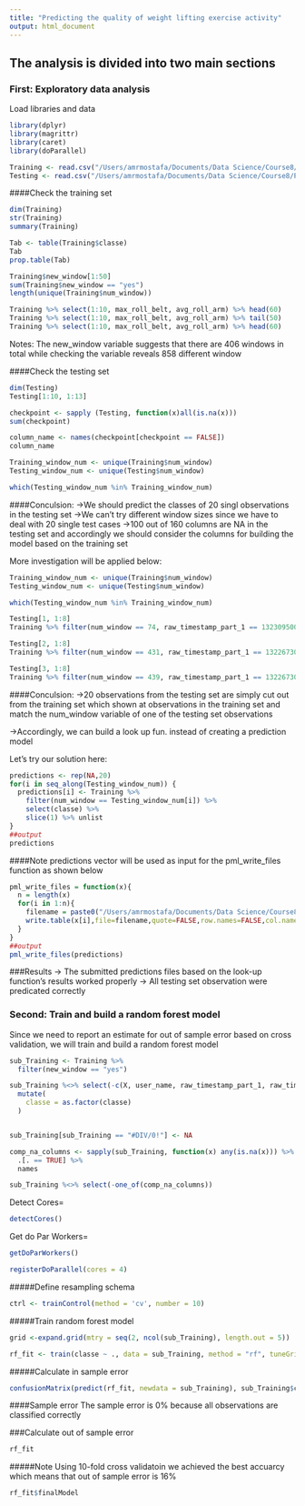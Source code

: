 ```yaml
---
title: "Predicting the quality of weight lifting exercise activity"
output: html_document
---
```


## The analysis is divided into two main sections
### First: Exploratory data analysis

Load libraries and data

```r
library(dplyr)
library(magrittr)
library(caret)
library(doParallel)

Training <- read.csv("/Users/amrmostafa/Documents/Data Science/Course8/Project/pml-training.csv",stringsAsFactors = FALSE)
Testing <- read.csv("/Users/amrmostafa/Documents/Data Science/Course8/Project/pml-testing.csv",stringsAsFactors = FALSE)
```

####Check the training set

```r
dim(Training)
str(Training)
summary(Training)

Tab <- table(Training$classe)
Tab
prop.table(Tab)

Training$new_window[1:50]
sum(Training$new_window == "yes")
length(unique(Training$num_window))

Training %>% select(1:10, max_roll_belt, avg_roll_arm) %>% head(60)
Training %>% select(1:10, max_roll_belt, avg_roll_arm) %>% tail(50)
Training %>% select(1:10, max_roll_belt, avg_roll_arm) %>% head(60)
```

Notes:
The new_window variable suggests that there are 406 windows in total while checking the variable reveals 858 different window

####Check the testing set
```r
dim(Testing)
Testing[1:10, 1:13]

checkpoint <- sapply (Testing, function(x)all(is.na(x)))
sum(checkpoint)

column_name <- names(checkpoint[checkpoint == FALSE])
column_name

Training_window_num <- unique(Training$num_window)
Testing_window_num <- unique(Testing$num_window)

which(Testing_window_num %in% Training_window_num)

```

####Conculsion:
->We should predict the classes of 20 singl observations in the testing set
->We can't try different window sizes since we have to deal with 20 single test cases
->100 out of 160 columns are NA in the testing set and accordingly we should consider the columns for building the model based on the training set


More investigation will be applied below:

```r
Training_window_num <- unique(Training$num_window)
Testing_window_num <- unique(Testing$num_window)

which(Testing_window_num %in% Training_window_num)

Testing[1, 1:8]
Training %>% filter(num_window == 74, raw_timestamp_part_1 == 1323095002) %>% select(1:8, classe)

Testing[2, 1:8]
Training %>% filter(num_window == 431, raw_timestamp_part_1 == 1322673067) %>% select(1:8, classe)

Testing[3, 1:8]
Training %>% filter(num_window == 439, raw_timestamp_part_1 == 1322673075) %>% select(1:8, classe)


```

####Conculsion:
->20 observations from the testing set are simply cut out from the training set which shown at observations in the training set and match the num_window variable of one of the testing set observations

->Accordingly, we can build a look up fun. instead of creating a prediction model

Let's try our solution here:

```r
predictions <- rep(NA,20)
for(i in seq_along(Testing_window_num)) {
  predictions[i] <- Training %>%
    filter(num_window == Testing_window_num[i]) %>%
    select(classe) %>%
    slice(1) %>% unlist
}
##output
predictions
```

####Note
predictions vector will be used as input for the pml_write_files function as shown below

```r


pml_write_files = function(x){
  n = length(x)
  for(i in 1:n){
    filename = paste0("/Users/amrmostafa/Documents/Data Science/Course8/Project/problem_id_",i,".txt")
    write.table(x[i],file=filename,quote=FALSE,row.names=FALSE,col.names=FALSE)
  }
}
##output
pml_write_files(predictions)

```

###Results
-> The submitted predictions files based on the look-up function's results worked properly
-> All testing set observation were predicated correctly

### Second: Train and build a random forest model

Since we need to report an estimate for out of sample error based on cross validation, we will train and build a random forest model

```r
sub_Training <- Training %>%
  filter(new_window == "yes")

sub_Training %<>% select(-c(X, user_name, raw_timestamp_part_1, raw_timestamp_part_2, cvtd_timestamp, new_window, num_window)) %>%
  mutate(
    classe = as.factor(classe)
  )


sub_Training[sub_Training == "#DIV/0!"] <- NA

comp_na_columns <- sapply(sub_Training, function(x) any(is.na(x))) %>%
  .[. == TRUE] %>%
  names

sub_Training %<>% select(-one_of(comp_na_columns))
```
Detect Cores=
```r
detectCores()
```
Get do Par Workers=
```r
getDoParWorkers()
```


```r
registerDoParallel(cores = 4)
```

#####Define resampling schema
```r
ctrl <- trainControl(method = 'cv', number = 10)
```

#####Train random forest model
```r
grid <-expand.grid(mtry = seq(2, ncol(sub_Training), length.out = 5))

rf_fit <- train(classe ~ ., data = sub_Training, method = "rf", tuneGrid=grid, ntree = 1000, trControl = ctrl)
```

#####Calculate in sample error
```r
confusionMatrix(predict(rf_fit, newdata = sub_Training), sub_Training$classe)
```

####Sample error
The sample error is 0% because all observations are classified correctly

###Calculate out of sample error
```r

rf_fit
```

#####Note
Using 10-fold cross validatoin we achieved the best accuarcy which means that out of sample error is 16%

```r
rf_fit$finalModel
```
